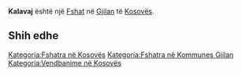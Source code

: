 {{Fshat në Kosovës
 | Emri                = Kalavaj
| srp_D_name = Kalavaj
| srp_D_FULL_NAME_RO = Kalavaj
| srp_D_FULL_NAME_ND_RO = Kalavaj
| srp_D_SORT_NAME_RG = KALAVAJ
| srp_D_FULL_NAME_RG = Kalavaj
| srp_D_FULL_NAME_ND_RG = Kalavaj

 | Emri (Rasa dhanore) = 
 | Figura              = 
 | Shteti              = Kosovo
 | Komuna              = Gjilan
 | Kodi postar         = 
 | Sipërfaqja          = 

 | Popullsia           = 

 | Regj. i popullsisë  = 
 | Dend. e popullsisë  = 
 | Faqja zyrtare       = 
 <!--- Koordinatat ----> 
 | Gjerësia            = 42.451389
 | Gjatësia            = 20.271944
 | Lartësia            = 
}}
'''Kalavaj''' është një [[Fshat]] në [[Gjilan]] të [[Kosovës]].

<!-- == Gjeografia == -->
<!-- == Historia == -->
<!-- == Demografia == -->
== Shih edhe ==
{{Komuna Gjilan}}
{{Kosovo-Administrata-Cung}}

[[Kategoria:Fshatra në Kosovës]]
[[Kategoria:Fshatra në Kommunes Gjilan]]
[[Kategoria:Vendbanime në Kosovës]]